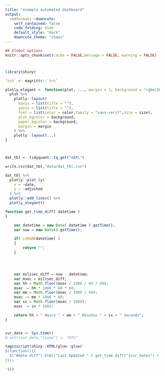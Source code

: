 ```yaml
---
title: "example automated dashboard"
output:
  rmdformats::downcute:
    self_contained: false
    code_folding: hide
    default_style: "dark"
    downcute_theme: "chaos"
---
```



```r
## Global options
knitr::opts_chunk$set(cache = FALSE,message = FALSE, warning = FALSE)
```

<h1 id="date-diff"></h1>


```r
library(shiny)

`%>%` <- magrittr::`%>%`

plotly_elegant <- function(plot, ..., margin = 3, background = "rgba(20,20,21,1)", color = "#ffffff",size = 16) {
  plot %>%
    plotly::layout(
      xaxis = list(title = ""),
      yaxis = list(title = ""),
      font = list(color = color,family = "sans-serif",size = size),
      plot_bgcolor = background,
      paper_bgcolor = background,
      margin = margin
    ) %>%
    plotly::layout(...)
}



dat_tbl <- tidyquant::tq_get("AAPL") 

write.csv(dat_tbl,"data/dat_tbl.csv")

dat_tbl %>% 
  plotly::plot_ly(
    x = ~date,
    y = ~adjusted
  ) %>% 
  plotly::add_lines() %>% 
  plotly_elegant()


```

```js

function get_time_diff( datetime )
{

    var datetime = new Date( datetime ).getTime();
    var now = new Date().getTime();

    if( isNaN(datetime) )
    {
        return "";
    }




    var milisec_diff = now - datetime;
    var msec = milisec_diff;
    var hh = Math.floor(msec / 1000 / 60 / 60);
    msec -= hh * 1000 * 60 * 60;
    var mm = Math.floor(msec / 1000 / 60);
    msec -= mm * 1000 * 60;
    var ss = Math.floor(msec / 1000);
    msec -= ss * 1000;

    return hh + " Hours " + mm + " Minutes " + ss + " Seconds";
}



```

```r

cur_date <- Sys.time()
# attr(cur_date,"tzone") <- "UTC"

tags$script(shiny::HTML(glue::glue('
$(function(){{
  $("#date-diff").html("Last Updated " + get_time_diff("{cur_date}") + " ago");    
}});
  
')))



```

